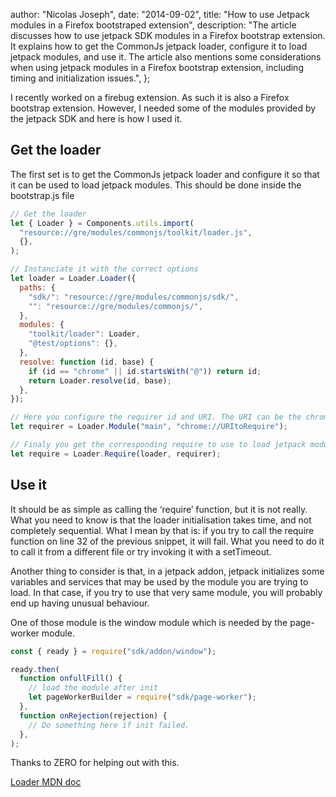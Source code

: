 
  author: "Nicolas Joseph",
  date: "2014-09-02",
  title: "How to use Jetpack modules in a Firefox bootstraped extension",
  description:
    "The article discusses how to use jetpack SDK modules in a Firefox bootstrap extension. It explains how to get the CommonJs jetpack loader, configure it to load jetpack modules, and use it. The article also mentions some considerations when using jetpack modules in a Firefox bootstrap extension, including timing and initialization issues.",
};


I recently worked on a firebug extension. As such it is also a Firefox bootstrap extension.
However, I needed some of the modules provided by the jetpack SDK and here is how I used it.

## Get the loader

The first set is to get the CommonJs jetpack loader and configure it so that it can be used to
load jetpack modules. This should be done inside the bootstrap.js file

```js
// Get the loader
let { Loader } = Components.utils.import(
  "resource://gre/modules/commonjs/toolkit/loader.js",
  {},
);

// Instanciate it with the correct options
let loader = Loader.Loader({
  paths: {
    "sdk/": "resource://gre/modules/commonjs/sdk/",
    "": "resource://gre/modules/commonjs/",
  },
  modules: {
    "toolkit/loader": Loader,
    "@test/options": {},
  },
  resolve: function (id, base) {
    if (id == "chrome" || id.startsWith("@")) return id;
    return Loader.resolve(id, base);
  },
});

// Here you configure the requirer id and URI. The URI can be the chrome root of your addOn.
let requirer = Loader.Module("main", "chrome://URItoRequire");

// Finaly you get the corresponding require to use to load jetpack modules.
let require = Loader.Require(loader, requirer);
```

## Use it

It should be as simple as calling the ‘require’ function, but it is not really.
What you need to know is that the loader initialisation takes time, and not completely sequential.
What I mean by that is: if you try to call the require function on line 32 of the previous snippet,
it will fail. What you need to do it to call it from a different file or try invoking it with a setTimeout.

Another thing to consider is that, in a jetpack addon, jetpack initializes some variables and
services that may be used by the module you are trying to load. In that case, if you try to use
that very same module, you will probably end up having unusual behaviour.

One of those module is the window module which is needed by the page-worker module.

```js
const { ready } = require("sdk/addon/window");

ready.then(
  function onfullFill() {
    // load the module after init
    let pageWorkerBuilder = require("sdk/page-worker");
  },
  function onRejection(rejection) {
    // Do something here if init failed.
  },
);
```

Thanks to ZERO for helping out with this.

[Loader MDN doc](https://developer.mozilla.org/en-US/Add-ons/SDK/Low-Level_APIs/_loader)
